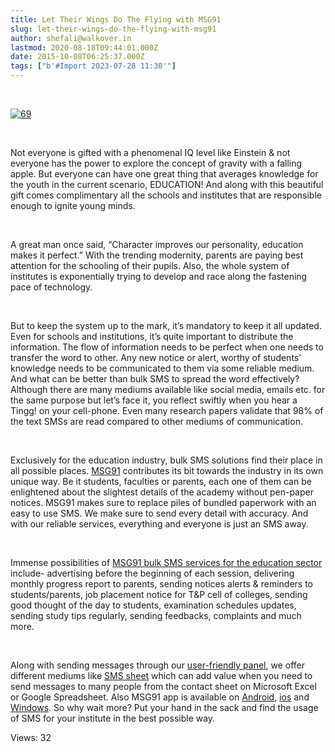 ```yaml
---
title: Let Their Wings Do The Flying with MSG91
slug: let-their-wings-do-the-flying-with-msg91
author: shefali@walkover.in
lastmod: 2020-08-18T09:44:01.000Z
date: 2015-10-08T06:25:37.000Z
tags: ["b'#Import 2023-07-28 11:30'"]
---
```


 


[![69](https://images-msg91.s3.ap-south-1.amazonaws.com/content/images/wordpress/2015/10/69.png)](https://images-msg91.s3.ap-south-1.amazonaws.com/content/images/wordpress/69.png)


 


Not everyone is gifted with a phenomenal IQ level like Einstein & not everyone has the power to explore the concept of gravity with a falling apple. But everyone can have one great thing that averages knowledge for the youth in the current scenario, EDUCATION! And along with this beautiful gift comes complimentary all the schools and institutes that are responsible enough to ignite young minds.


 


A great man once said, “Character improves our personality, education makes it perfect.” With the trending modernity, parents are paying best attention for the schooling of their pupils. Also, the whole system of institutes is exponentially trying to develop and race along the fastening pace of technology. 


 


But to keep the system up to the mark, it’s mandatory to keep it all updated. Even for schools and institutions, it’s quite important to distribute the information. The flow of information needs to be perfect when one needs to transfer the word to other. Any new notice or alert, worthy of students’ knowledge needs to be communicated to them via some reliable medium. And what can be better than bulk SMS to spread the word effectively? Although there are many mediums available like social media, emails etc. for the same purpose but let’s face it, you reflect swiftly when you hear a Tingg! on your cell-phone. Even many research papers validate that 98% of the text SMSs are read compared to other mediums of communication. 


 


Exclusively for the education industry, bulk SMS solutions find their place in all possible places. [MSG91](https://msg91.com/) contributes its bit towards the industry in its own unique way. Be it students, faculties or parents, each one of them can be enlightened about the slightest details of the academy without pen-paper notices. MSG91 makes sure to replace piles of bundled paperwork with an easy to use SMS. We make sure to send every detail with accuracy. And with our reliable services, everything and everyone is just an SMS away. 


 


Immense possibilities of [MSG91 bulk SMS services for the education sector](https://msg91.com/sms-in-education) include- advertising before the beginning of each session, delivering monthly progress report to parents, sending notices alerts & reminders to students/parents, job placement notice for T&P cell of colleges, sending good thought of the day to students, examination schedules updates, sending study tips regularly, sending feedbacks, complaints and much more. 


 


Along with sending messages through our [user-friendly panel](https://msg91.com/signin), we offer different mediums like [SMS sheet](https://msg91.com/sms-for-spreadsheets) which can add value when you need to send messages to many people from the contact sheet on Microsoft Excel or Google Spreadsheet. Also MSG91 app is available on [Android](https://play.google.com/store/apps/details?id=com.msg91.android), [ios](https://itunes.apple.com/us/app/msg91/id981827687) and [Windows](https://www.microsoft.com/en-us/store/apps/msg91/9wzdncrdn2ls). So why wait more? Put your hand in the sack and find the usage of SMS for your institute in the best possible way. 



 Views: 32




